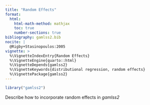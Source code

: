 ```yaml
---
title: "Random Effects"
format: 
  html:
    html-math-method: mathjax
    toc: true
    number-sections: true
bibliography: gamlss2.bib
nocite: |
  @Rigby+Stasinopoulos:2005
vignette: >
  %\VignetteIndexEntry{Random Effects}
  %\VignetteEngine{quarto::html}
  %\VignetteDepends{gamlss2}
  %\VignetteKeywords{distributional regression, random effects}
  %\VignettePackage{gamlss2}
---
```


```r
library("gamlss2")
```

Describe how to incorporate random effects in _gamlss2_

